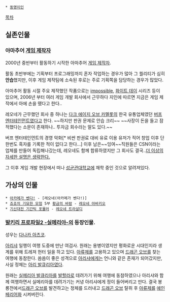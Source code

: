  * [[동명이인]]

[[목차]]

== 실존인물 ==
=== 아마추어 [[게임 제작자]] ===
2000년 중반부터 활동하기 시작한 아마추어 [[게임 제작자]].

활동 초반부에는 기획부터 프로그래밍까지 혼자 작업하는 경우가 많아 그 퀄리티가 심히 '''안습'''했지만, 이후 게임 제작팀에 소속된 후로는 주로 기획쪽을 담당하는 경우가 많았다.

아마추어 활동 시절 주요 제작했던 작품으로는 [[impossible]], [[화이트 데이]] 시리즈 등이 있으며, 2006년 부터 여러 게임 개발 회사에서 근무하다 지인에 따르면 지금은 게임 제작에서 아에 손을 뗐다고 한다..

레오네가 근무했던 회사 중 하나는 [[다크 에이지 오브 카멜롯]]의 한국 유통업체였던 [[버프 엔터테인먼트]]였다고 한다. ~~하지만 판권 문제로 안습 크리~~ ~~사장이 돈을 들고 잠적했다는 소문이 존재하나.. 투자금 회수라는 말도 있다.~~

버프 엔터테인먼트의 경영 악화[* 비싼 판권료 대비 유료 이용 유저가 적어 창업 이후 단 한번도 흑자를 기록한 적이 없다고 한다...] 이후 남은~~잉여~~직원들은 CSN이라는 업체를 만들어 독립해나갔는데, 레오네도 함께 합류하였지만 그 회사도 결국..[[더 이상의 자세한 설명은 생략한다.]]

그 이후 게임 개발 현장에서 떠나 [[성균관대학교]]에 재학 중인 것으로 알려져있다.

== 가상의 인물 ==
 * [[아카메가 벤다!]] - [레오네(아카메가 벤다!)]
 * [[죠죠의 기묘한 모험]] 5부 [[황금의 바람]] - [[레오네 아바키오]]
 * [[기신대전 기간틱 포뮬러]] - [[레오네 트라살디]]

=== [[발키리 프로파일2 -실메리아-]]의 등장인물. ===
성우는 [[다나카 아츠코]].

[[아리샤]] 일행이 여행 도중에 만난 여검사. 원래는 용병이였지만 평화로운 시대인지라 생계를 위해 트레져 헌터 일을 하고 있다. [[아류제]]를 고용하고 있으며 [[드래곤 오브]]를 찾는 여행에 동참한다. 씀씀이 좋은 성격으로 [[아리샤]]에게는 언니와 같은 존재가 되어갔지만, 사실 정체는 [[아리 발큐리아]]였다.

원래는 [[실메리아 발큐리아]]를 [[발할라]]로 데려가기 위해 여행에 동참하였으나 아리샤와 함께 여행하면서 실메리아를 데려가기는 커녕 아리샤에게 정이 들어버리고 만다. 결국 봉룡전에서[[드래곤 오브]]를 발견하고는 정체를 드러내고 [[드래곤 오브]] 탈취 후 [[아류제]]를 [[에인페리어]]화 시켜버린다. 
